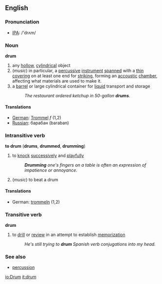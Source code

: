 ==English==
===Pronunciation===
*[[IPA]]: /'drʌm/
===Noun===
'''drum'''
#any [[hollow]], [[cylindrical]] object
#(''music'') in particular, a [[percussive]] [[instrument]] [[spanned]] with a [[thin]] [[covering]] on at least one end for [[strike|striking]], forming an [[accoustic]] [[chamber]], affecting what materials are used to make it.
# a [[barrel]] or large cylindrical container for [[liquid]] transport and storage
#:''The restaurant ordered ketchup in 50-gallon '''drums'''.''
====Translations====
*[[German]]: [[Trommel]] ''f'' (1,2)
*[[Russian]]: барабан (baraban)

===Intransitive verb===
'''to drum''' ('''drums''', '''drummed''', '''drumming''')
#to [[knock]] [[successively]] and [[playful]]ly
#:'''''Drumming''' one's fingers on a table is often an expression of impatience or annoyance.''
#(''music'') to beat a drum
====Translations====
*German: [[trommeln]] (1,2)

===Transitive verb===
'''drum'''
#to [[drill]] or [[review]] in an attempt to establish [[memorization]]
#:''He's still trying to '''drum''' Spanish verb conjugations into my head.''

===See also===
*[[percussion]]

[[io:Drum]]
[[it:drum]]